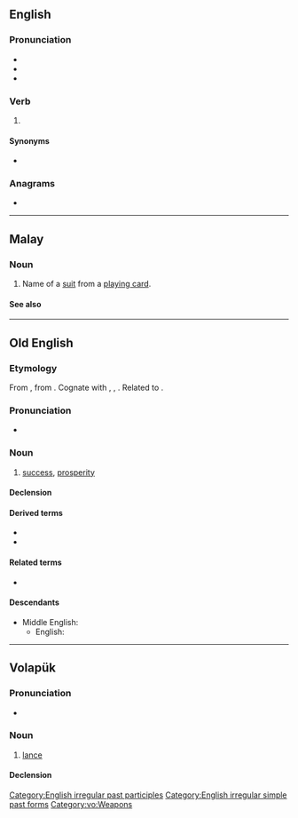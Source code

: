 ==English==

===Pronunciation===
* {{IPA|/spɛd/|lang=en}}
* {{audio|En-us-sped.ogg|Audio (US)|lang=en}}
* {{rhymes|ɛd|lang=en}}

===Verb===
{{head|en|verb form}}

# {{en-past of|speed}}

====Synonyms====
* {{l|en|speeded}}

===Anagrams===
* {{anagrams|en|EPDs|PDEs|deps|déps|peds}}

[[Category:English irregular past participles]]
[[Category:English irregular simple past forms]]

----

==Malay==

===Noun===
{{head|ms|noun}}

# Name of a [[suit]] from a [[playing card]].

====See also====
{{table:suits/ms}}

----

==Old English==

===Etymology===
From {{inh|ang|gem-pro|*spōdiz||prosperity, success}}, from {{etyl|ine-pro|ang}} {{m|ine-pro|*spē-/sphē-||to succeed, turn out well}}. Cognate with {{cog|osx|spōd||success, prosperity}}, {{cog|nl|spoed}}, {{cog|goh|spuot||success, progress, being}}. Related to {{l|ang|spōwan}}.

===Pronunciation===
* {{IPA|/speːd/|lang=ang}}

===Noun===
{{ang-noun|head=spēd|f}}

# [[success]], [[prosperity]]

====Declension====
{{ang-decl-noun-i-f|sped|alt1=spēd}}

====Derived terms====
* {{l|ang|sc=Latinx|spēdiġ}}
* {{l|ang|wuldorspēd}}

====Related terms====
* {{l|ang|spēdan}}

====Descendants====
* Middle English: {{l|enm|spede}}
** English: {{l|en|speed}}

----

==Volapük==

===Pronunciation===
* {{IPA|[ˈsped]|lang=vo}}

===Noun===
{{vo-noun}}

# [[lance]]

====Declension====
{{vo-decl-noun}}

[[Category:vo:Weapons]]